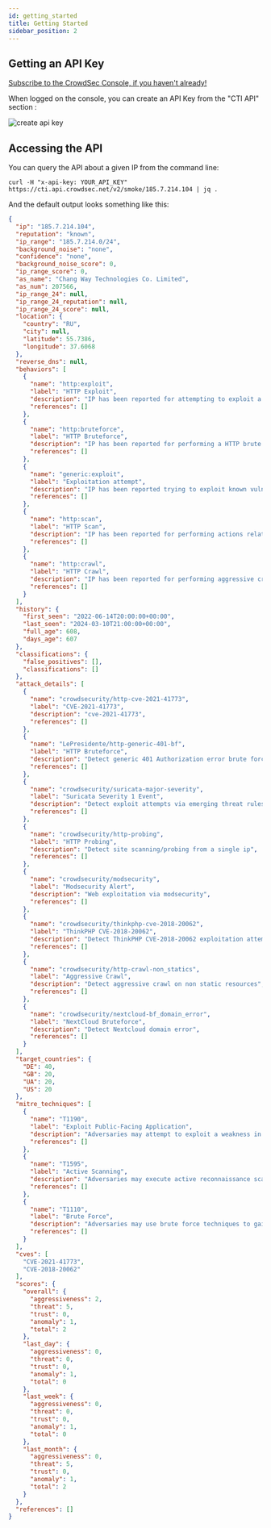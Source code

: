 ```yaml
---
id: getting_started
title: Getting Started
sidebar_position: 2
---
```



## Getting an API Key

[Subscribe to the CrowdSec Console, if you haven't already!](https://app.crowdsec.net/) 

When logged on the console, you can create an API Key from the "CTI API" section :

![create api key](/img/crowdsec-console-api-key-creation.png)

## Accessing the API

You can query the API about a given IP from the command line:

```shell
curl -H "x-api-key: YOUR_API_KEY" https://cti.api.crowdsec.net/v2/smoke/185.7.214.104 | jq .

```

And the default output looks something like this:

```json
{
  "ip": "185.7.214.104",
  "reputation": "known",
  "ip_range": "185.7.214.0/24",
  "background_noise": "none",
  "confidence": "none",
  "background_noise_score": 0,
  "ip_range_score": 0,
  "as_name": "Chang Way Technologies Co. Limited",
  "as_num": 207566,
  "ip_range_24": null,
  "ip_range_24_reputation": null,
  "ip_range_24_score": null,
  "location": {
    "country": "RU",
    "city": null,
    "latitude": 55.7386,
    "longitude": 37.6068
  },
  "reverse_dns": null,
  "behaviors": [
    {
      "name": "http:exploit",
      "label": "HTTP Exploit",
      "description": "IP has been reported for attempting to exploit a vulnerability in a web application.",
      "references": []
    },
    {
      "name": "http:bruteforce",
      "label": "HTTP Bruteforce",
      "description": "IP has been reported for performing a HTTP brute force attack (either generic HTTP probing or applicative related brute force).",
      "references": []
    },
    {
      "name": "generic:exploit",
      "label": "Exploitation attempt",
      "description": "IP has been reported trying to exploit known vulnerability/CVE on unspecified protocols.",
      "references": []
    },
    {
      "name": "http:scan",
      "label": "HTTP Scan",
      "description": "IP has been reported for performing actions related to HTTP vulnerability scanning and discovery.",
      "references": []
    },
    {
      "name": "http:crawl",
      "label": "HTTP Crawl",
      "description": "IP has been reported for performing aggressive crawling of web applications.",
      "references": []
    }
  ],
  "history": {
    "first_seen": "2022-06-14T20:00:00+00:00",
    "last_seen": "2024-03-10T21:00:00+00:00",
    "full_age": 608,
    "days_age": 607
  },
  "classifications": {
    "false_positives": [],
    "classifications": []
  },
  "attack_details": [
    {
      "name": "crowdsecurity/http-cve-2021-41773",
      "label": "CVE-2021-41773",
      "description": "cve-2021-41773",
      "references": []
    },
    {
      "name": "LePresidente/http-generic-401-bf",
      "label": "HTTP Bruteforce",
      "description": "Detect generic 401 Authorization error brute force",
      "references": []
    },
    {
      "name": "crowdsecurity/suricata-major-severity",
      "label": "Suricata Severity 1 Event",
      "description": "Detect exploit attempts via emerging threat rules",
      "references": []
    },
    {
      "name": "crowdsecurity/http-probing",
      "label": "HTTP Probing",
      "description": "Detect site scanning/probing from a single ip",
      "references": []
    },
    {
      "name": "crowdsecurity/modsecurity",
      "label": "Modsecurity Alert",
      "description": "Web exploitation via modsecurity",
      "references": []
    },
    {
      "name": "crowdsecurity/thinkphp-cve-2018-20062",
      "label": "ThinkPHP CVE-2018-20062",
      "description": "Detect ThinkPHP CVE-2018-20062 exploitation attemps",
      "references": []
    },
    {
      "name": "crowdsecurity/http-crawl-non_statics",
      "label": "Aggressive Crawl",
      "description": "Detect aggressive crawl on non static resources",
      "references": []
    },
    {
      "name": "crowdsecurity/nextcloud-bf_domain_error",
      "label": "NextCloud Bruteforce",
      "description": "Detect Nextcloud domain error",
      "references": []
    }
  ],
  "target_countries": {
    "DE": 40,
    "GB": 20,
    "UA": 20,
    "US": 20
  },
  "mitre_techniques": [
    {
      "name": "T1190",
      "label": "Exploit Public-Facing Application",
      "description": "Adversaries may attempt to exploit a weakness in an Internet-facing host or system to initially access a network.",
      "references": []
    },
    {
      "name": "T1595",
      "label": "Active Scanning",
      "description": "Adversaries may execute active reconnaissance scans to gather information that can be used during targeting.",
      "references": []
    },
    {
      "name": "T1110",
      "label": "Brute Force",
      "description": "Adversaries may use brute force techniques to gain access to accounts when passwords are unknown or when password hashes are obtained.",
      "references": []
    }
  ],
  "cves": [
    "CVE-2021-41773",
    "CVE-2018-20062"
  ],
  "scores": {
    "overall": {
      "aggressiveness": 2,
      "threat": 5,
      "trust": 0,
      "anomaly": 1,
      "total": 2
    },
    "last_day": {
      "aggressiveness": 0,
      "threat": 0,
      "trust": 0,
      "anomaly": 1,
      "total": 0
    },
    "last_week": {
      "aggressiveness": 0,
      "threat": 0,
      "trust": 0,
      "anomaly": 1,
      "total": 0
    },
    "last_month": {
      "aggressiveness": 0,
      "threat": 5,
      "trust": 0,
      "anomaly": 1,
      "total": 2
    }
  },
  "references": []
}

```

<AcademyPromo
  image="crowdsec_threat_intelligence.svg"
  description="Watch a short series of videos on how to get the most out of CrowdSec’s Cyber Threat Intelligence database"
  title="More ways to learn"
  course="crowdsec-cyber-threat-intelligence"
  utm="?utm_source=docs&utm_medium=banner&utm_campaign=cti-page&utm_id=academydocs"
/>
